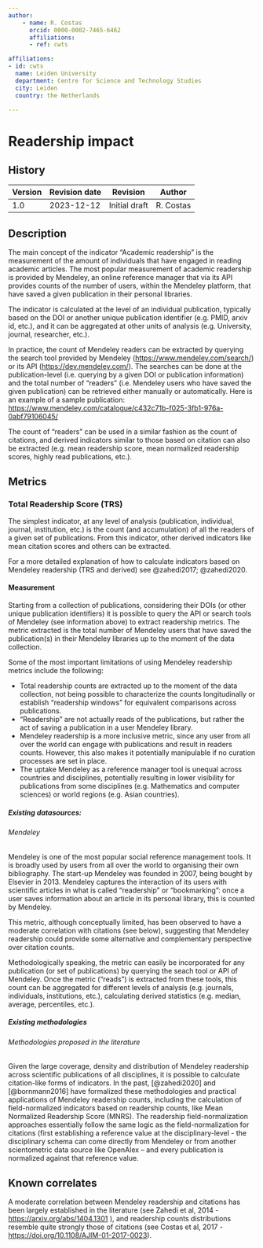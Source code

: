 ```yaml
---
author:
    - name: R. Costas
      orcid: 0000-0002-7465-6462
      affiliations:
      - ref: cwts

affiliations:
- id: cwts
  name: Leiden University
  department: Centre for Science and Technology Studies
  city: Leiden
  country: the Netherlands

---
```


# Readership impact {#readership-impact .unnumbered}

::: {.callout collapse="true"}


## History

| Version | Revision date | Revision      | Author    |
|---------|---------------|---------------|-----------|
| 1.0     | 2023-12-12    | Initial draft | R. Costas |

:::

## Description

The main concept of the indicator “Academic readership” is the measurement of the amount of individuals that have engaged in reading academic articles. The most popular measurement of academic readership is provided by Mendeley, an online reference manager that via its API provides counts of the number of users, within the Mendeley platform, that have saved a given publication in their personal libraries.

The indicator is calculated at the level of an individual publication, typically based on the DOI or another unique publication identifier (e.g. PMID, arxiv id, etc.), and it can be aggregated at other units of analysis (e.g. University, journal, researcher, etc.).

In practice, the count of Mendeley readers can be extracted by querying the search tool provided by Mendeley (<https://www.mendeley.com/search/>) or its API (<https://dev.mendeley.com/>). The searches can be done at the publication-level (i.e. querying by a given DOI or publication information) and the total number of “readers” (i.e. Mendeley users who have saved the given publication) can be retrieved either manually or automatically. Here is an example of a sample publication: <https://www.mendeley.com/catalogue/c432c71b-f025-3fb1-976a-0abf79106045/>

The count of “readers” can be used in a similar fashion as the count of citations, and derived indicators similar to those based on citation can also be extracted (e.g. mean readership score, mean normalized readership scores, highly read publications, etc.).

## Metrics

### Total Readership Score (TRS)

The simplest indicator, at any level of analysis (publication, individual, journal, institution, etc.) is the count (and accumulation) of all the readers of a given set of publications. From this indicator, other derived indicators like mean citation scores and others can be extracted.

For a more detailed explanation of how to calculate indicators based on Mendeley readership (TRS and derived) see @zahedi2017; @zahedi2020.

#### Measurement

Starting from a collection of publications, considering their DOIs (or other unique publication identifiers) it is possible to query the API or search tools of Mendeley (see information above) to extract readership metrics. The metric extracted is the total number of Mendeley users that have saved the publication(s) in their Mendeley libraries up to the moment of the data collection.

Some of the most important limitations of using Mendeley readership metrics include the following:

-   Total readership counts are extracted up to the moment of the data collection, not being possible to characterize the counts longitudinally or establish “readership windows” for equivalent comparisons across publications.
-   “Readership” are not actually reads of the publications, but rather the act of saving a publication in a user Mendeley library.
-   Mendeley readership is a more inclusive metric, since any user from all over the world can engage with publications and result in readers counts. However, this also makes it potentially manipulable if no curation processes are set in place.
-   The uptake Mendeley as a reference manager tool is unequal across countries and disciplines, potentially resulting in lower visibility for publications from some disciplines (e.g. Mathematics and computer sciences) or world regions (e.g. Asian countries).

##### Existing datasources:

###### Mendeley

Mendeley is one of the most popular social reference management tools. It is broadly used by users from all over the world to organising their own bibliography. The start-up Mendeley was founded in 2007, being bought by Elsevier in 2013. Mendeley captures the interaction of its users with scientific articles in what is called “readership” or “bookmarking”: once a user saves information about an article in its personal library, this is counted by Mendeley.

This metric, although conceptually limited, has been observed to have a moderate correlation with citations (see below), suggesting that Mendeley readership could provide some alternative and complementary perspective over citation counts.

Methodologically speaking, the metric can easily be incorporated for any publication (or set of publications) by querying the seach tool or API of Mendeley. Once the metric (“reads”) is extracted from these tools, this count can be aggregated for different levels of analysis (e.g. journals, individuals, institutions, etc.), calculating derived statistics (e.g. median, average, percentiles, etc.).

##### Existing methodologies

###### Methodologies proposed in the literature

Given the large coverage, density and distribution of Mendeley readership across scientific publications of all disciplines, it is possible to calculate citation-like forms of indicators. In the past, [@zahedi2020] and [@bornmann2016] have formalized these methodologies and practical applications of Mendeley readership counts, including the calculation of field-normalized indicators based on readership counts, like Mean Normalized Readership Score (MNRS). The readership field-normalization approaches essentially follow the same logic as the field-normalization for citations (first establishing a reference value at the disciplinary-level - the disciplinary schema can come directly from Mendeley or from another scientometric data source like OpenAlex – and every publication is normalized against that reference value.

## Known correlates

A moderate correlation between Mendeley readership and citations has been largely established in the literature (see Zahedi et al, 2014 - <https://arxiv.org/abs/1404.1301> ), and readership counts distributions resemble quite strongly those of citations (see Costas et al, 2017 - <https://doi.org/10.1108/AJIM-01-2017-0023>).